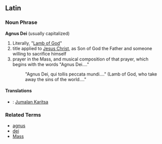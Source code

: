 ==Latin==
===Noun Phrase===
'''Agnus Dei'''  (usually capitalized)

# Literally, "[[Lamb of God]]"
# title applied to [[Jesus Christ]], as Son of God the Father and someone willing to sacrifice himself
# prayer in the Mass, and musical composition of that prayer, which begins with the words "Agnus Dei...."
#: "Agnus Dei, qui tollis peccata mundi...." (Lamb of God, who take away the sins of the world...."

====Translations====
*{{msg:fi}}: [[Jumalan Karitsa]]

===Related Terms===
*[[agnus]]
*[[dei]]
*[[Mass]]